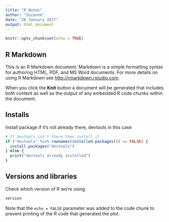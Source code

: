 ```yaml
---
title: "R Notes"
author: "Suzanne"
date: "28 January 2017"
output: html_document
---
```


```r
knitr::opts_chunk$set(echo = TRUE)
```

## R Markdown

This is an R Markdown document. Markdown is a simple formatting syntax for authoring HTML, PDF, and MS Word documents. For more details on using R Markdown see <http://rmarkdown.rstudio.com>.

When you click the **Knit** button a document will be generated that includes both content as well as the output of any embedded R code chunks within the document.

## Installs

Install package if it's not already there, devtools in this case

```r
# If devtools isn't there then install it
if ("devtools" %in% rownames(installed.packages()) == FALSE) {
  install.packages("devtools")
} else {
  print("devtools already installed")
}
```

## Versions and libraries

Check which version of R we're using

```r
version

```

Note that the `echo = FALSE` parameter was added to the code chunk to prevent printing of the R code that generated the plot.
